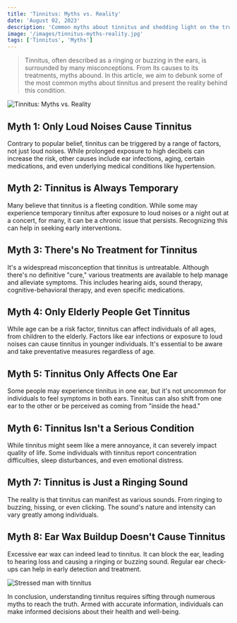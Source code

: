 ```yaml
---
title: 'Tinnitus: Myths vs. Reality'
date: 'August 02, 2023'
description: 'Common myths about tinnitus and shedding light on the truths behind.'
image: '/images/tinnitus-myths-reality.jpg'
tags: ['Tinnitus', 'Myths']
---
```


<Blockquote>
  Tinnitus, often described as a ringing or buzzing in the ears, is surrounded
  by many misconceptions. From its causes to its treatments, myths abound. In
  this article, we aim to debunk some of the most common myths about tinnitus
  and present the reality behind this condition.
</Blockquote>

<Image
  src="/images/tinnitus-myths-reality.jpg"
  alt="Tinnitus: Myths vs. Reality"
/>

## <Highlighter>Myth 1: Only Loud Noises Cause Tinnitus</Highlighter>

Contrary to popular belief, tinnitus can be triggered by a range of factors, not just loud noises. While prolonged exposure to high decibels can increase the risk, other causes include ear infections, aging, certain medications, and even underlying medical conditions like hypertension.

## <Highlighter>Myth 2: Tinnitus is Always Temporary</Highlighter>

Many believe that tinnitus is a fleeting condition. While some may experience temporary tinnitus after exposure to loud noises or a night out at a concert, for many, it can be a chronic issue that persists. Recognizing this can help in seeking early interventions.

## <Highlighter>Myth 3: There's No Treatment for Tinnitus</Highlighter>

It's a widespread misconception that tinnitus is untreatable. Although there's no definitive "cure," various treatments are available to help manage and alleviate symptoms. This includes hearing aids, sound therapy, cognitive-behavioral therapy, and even specific medications.

## <Highlighter>Myth 4: Only Elderly People Get Tinnitus</Highlighter>

While age can be a risk factor, tinnitus can affect individuals of all ages, from children to the elderly. Factors like ear infections or exposure to loud noises can cause tinnitus in younger individuals. It's essential to be aware and take preventative measures regardless of age.

## <Highlighter>Myth 5: Tinnitus Only Affects One Ear</Highlighter>

Some people may experience tinnitus in one ear, but it's not uncommon for individuals to feel symptoms in both ears. Tinnitus can also shift from one ear to the other or be perceived as coming from "inside the head."

## <Highlighter>Myth 6: Tinnitus Isn't a Serious Condition</Highlighter>

While tinnitus might seem like a mere annoyance, it can severely impact quality of life. Some individuals with tinnitus report concentration difficulties, sleep disturbances, and even emotional distress.

## <Highlighter>Myth 7: Tinnitus is Just a Ringing Sound</Highlighter>

The reality is that tinnitus can manifest as various sounds. From ringing to buzzing, hissing, or even clicking. The sound's nature and intensity can vary greatly among individuals.

## <Highlighter>Myth 8: Ear Wax Buildup Doesn't Cause Tinnitus</Highlighter>

Excessive ear wax can indeed lead to tinnitus. It can block the ear, leading to hearing loss and causing a ringing or buzzing sound. Regular ear check-ups can help in early detection and treatment.

<Image src="/images/stress-tinnitus-man.jpg" alt="Stressed man with tinnitus" />

In conclusion, understanding tinnitus requires sifting through numerous myths to reach the truth. Armed with accurate information, individuals can make informed decisions about their health and well-being.
